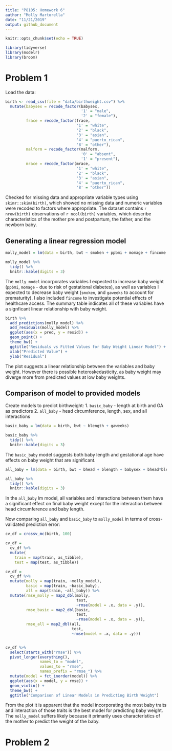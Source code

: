 ```yaml
---
title: "P8105: Homework 6"
author: "Molly Martorella"
date: "11/21/2019"
output: github_document
---
```


```r
knitr::opts_chunk$set(echo = TRUE)

library(tidyverse)
library(modelr)
library(broom)

```

# Problem 1

Load the data:

```r

birth <- read_csv(file = "data/birthweight.csv") %>% 
  mutate(babysex = recode_factor(babysex, 
                                 '1' = "male", 
                                 '2' = "female"),
         frace = recode_factor(frace,
                               '1' = "white",
                               '2' = "black",
                               '3' = "asian",
                               '4' = "puerto_rican",
                               '8' = "other"),
         malform = recode_factor(malform, 
                                 '0' = "absent", 
                                 '1' = "present"),
         mrace = recode_factor(mrace, 
                               '1' = "white",
                               '2' = "black",
                               '3' = "asian",
                               '4' = "puerto_rican",
                               '8' = "other"))

```

Checked for missing data and appropriate variable types using `skimr::skim(birth)`, which showed no missing data and numeric variables were recoded to factors where appropriate. The dataset contains `r nrow(birth)` observations of `r ncol(birth)` variables, which describe characteristics of the mother pre and postpartum, the father, and the newborn baby.

## Generating a linear regression model

```r

molly_model = lm(data = birth, bwt ~ smoken + ppbmi + momage + fincome + gaweeks)

molly_model %>% 
  tidy() %>% 
  knitr::kable(digits = 3)

```

The `molly_model` incorporates variables I expected to increase baby weight (`ppbmi`, `momage` - due to risk of gestational diabetes), as well as variables I expected to decrease baby weight (`smoken`, and `gaweeks` to account for prematurity). I also included `fincome` to investigate potential effects of healthcare access. The summary table indicates all of these variables have a signficant linear relationship with baby weight.

```r
birth %>% 
  add_predictions(molly_model) %>% 
  add_residuals(molly_model) %>% 
  ggplot(aes(x = pred, y = resid)) + 
  geom_point() +
  theme_bw() +
  ggtitle("Residuals vs Fitted Values for Baby Weight Linear Model") +
  xlab("Predicted Value") +
  ylab("Residual")

```

The plot suggests a linear relationship between the variables and baby weight. However there is possible heteroskedasticity, as baby weight may diverge more from predicted values at low baby weights.

## Comparison of model to provided models

Create models to predict birthweight:
1. `basic_baby` - length at birth and GA as predictors
2. `all_baby` - head circumference, length, sex, and all interactions

```r

basic_baby = lm(data = birth, bwt ~ blength + gaweeks)

basic_baby %>% 
  tidy() %>% 
  knitr::kable(digits = 3)

```

The `basic_baby` model suggests both baby length and gestational age have effects on baby weight that are significant. 

```r

all_baby = lm(data = birth, bwt ~ bhead + blength + babysex + bhead*blength + bhead*babysex + blength*babysex + bhead*blength*babysex)

all_baby %>% 
  tidy() %>% 
  knitr::kable(digits = 3)

```

In the `all_baby` lm model, all variables and interactions between them have a significant effect on final baby weight except for the interaction between head circumference and baby length.

Now comparing `all_baby` and `basic_baby` to `molly_model` in terms of cross-validated prediction error:

```r
cv_df = crossv_mc(birth, 100)

cv_df =
  cv_df %>% 
  mutate(
    train = map(train, as_tibble),
    test = map(test, as_tibble))

cv_df = 
  cv_df %>% 
  mutate(molly = map(train, ~molly_model),
         basic = map(train, ~basic_baby),
         all = map(train, ~all_baby)) %>% 
  mutate(rmse_molly = map2_dbl(molly, 
                               test, 
                               ~rmse(model = .x, data = .y)),
         rmse_basic = map2_dbl(basic, 
                               test, 
                               ~rmse(model = .x, data = .y)),
         rmse_all = map2_dbl(all, 
                             test, 
                             ~rmse(model = .x, data = .y)))


cv_df %>% 
  select(starts_with("rmse")) %>% 
  pivot_longer(everything(), 
               names_to = "model", 
               values_to = "rmse", 
               names_prefix = "rmse_") %>% 
  mutate(model = fct_inorder(model)) %>% 
  ggplot(aes(x = model, y = rmse)) + 
  geom_violin() +
  theme_bw() +
  ggtitle("Comparison of Linear Models in Predicting Birth Weight")

```

From the plot it is apparent that the model incorporating the most baby traits and interaction of those traits is the best model for predicting baby weight. The `molly_model` suffers likely because it primarily uses characteristics of the mother to predict the weight of the baby.

# Problem 2





